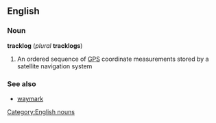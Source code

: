 ==English==
===Noun===
[[Category:English nouns]]
'''tracklog''' (''plural'' '''tracklogs''')
#An ordered sequence of [[GPS]] coordinate measurements stored by a satellite navigation system

===See also=== 
* [[waymark]]